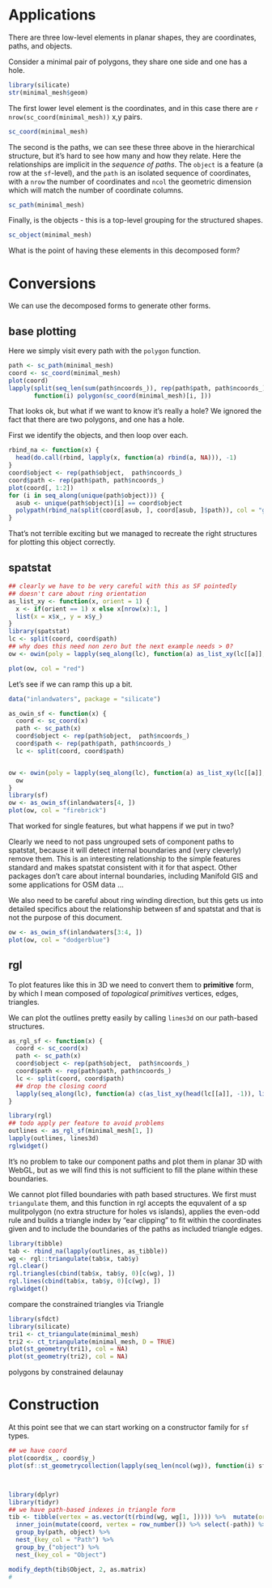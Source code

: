 # Applications


There are three low-level elements in planar shapes, they are coordinates, paths, and
objects. 

Consider a minimal pair of polygons, they share one side and one has a hole. 

```r
library(silicate)
str(minimal_mesh$geom)
```

The first lower level element is the coordinates, and in this case there are `r nrow(sc_coord(minimal_mesh))` x,y pairs. 

```r
sc_coord(minimal_mesh)
```

The second is the paths, we can see these three above in the hierarchical structure, 
but it's hard to see how many and how they relate. Here the relationships are
implicit in the *sequence of paths*. The `object` is a feature (a row at the `sf`-level), 
and the `path` is an isolated sequence of coordinates, with a `nrow` the number of
coordinates and `ncol` the geometric dimension which will match the number of coordinate columns. 

```r
sc_path(minimal_mesh)
```

Finally, is the objects - this is a top-level grouping for the structured shapes. 

```r
sc_object(minimal_mesh)
```

What is the point of having these elements in this decomposed form? 

# Conversions

We can use the decomposed forms to generate other forms. 


## base plotting

Here we simply visit every
path with the `polygon` function. 

```r

path <- sc_path(minimal_mesh)
coord <- sc_coord(minimal_mesh)
plot(coord)
lapply(split(seq_len(sum(path$ncoords_)), rep(path$path, path$ncoords_)), 
       function(i) polygon(sc_coord(minimal_mesh)[i, ]))

```

That looks ok, but what if we want to know it's really a hole? We ignored the fact that there are two polygons, and one has a hole. 

First we identify the objects, and then loop over each. 

```r
rbind_na <- function(x) {
  head(do.call(rbind, lapply(x, function(a) rbind(a, NA))), -1)
}
coord$object <- rep(path$object,  path$ncoords_)
coord$path <- rep(path$path, path$ncoords_)
plot(coord[, 1:2])
for (i in seq_along(unique(path$object))) {
  asub <- unique(path$object)[i] == coord$object
  polypath(rbind_na(split(coord[asub, ], coord[asub, ]$path)), col = "grey")
}
```

That's not terrible exciting but we managed to recreate the right structures for plotting this object correctly. 

## spatstat

```r
## clearly we have to be very careful with this as SF pointedly
## doesn't care about ring orientation
as_list_xy <- function(x, orient = 1) {
  x <- if(orient == 1) x else x[nrow(x):1, ]
  list(x = x$x_, y = x$y_)
}
library(spatstat)
lc <- split(coord, coord$path)
## why does this need non zero but the next example needs > 0?
ow <- owin(poly = lapply(seq_along(lc), function(a) as_list_xy(lc[[a]], orient = 0)))

plot(ow, col = "red")
```

Let's see if we can ramp this up a bit. 

```r
data("inlandwaters", package = "silicate")

as_owin_sf <- function(x) {
  coord <- sc_coord(x)
  path <- sc_path(x)
  coord$object <- rep(path$object,  path$ncoords_)
  coord$path <- rep(path$path, path$ncoords_)
  lc <- split(coord, coord$path)


ow <- owin(poly = lapply(seq_along(lc), function(a) as_list_xy(lc[[a]], orient = a > 1)))
  ow
}
library(sf)
ow <- as_owin_sf(inlandwaters[4, ])
plot(ow, col = "firebrick")
```

That worked for single features, but what happens if we put in two? 

Clearly we need to not pass ungrouped sets of component paths to spatstat, because it will
detect internal boundaries and (very cleverly) remove them. This is an interesting relationship to the simple features standard and makes spatstat consistent with it for that aspect. Other packages don't care about internal boundaries, including Manifold GIS and some applications for OSM data ...

We also need to be careful about ring winding direction, but this gets us into detailed specifics about
the relationship between sf and spatstat and that is not the purpose of this document. 


```r
ow <- as_owin_sf(inlandwaters[3:4, ])
plot(ow, col = "dodgerblue")
```

## rgl

To plot features like this in 3D we need to convert them to **primitive** form, by which I mean composed of *topological primitives* vertices, edges, triangles. 

We can plot the outlines pretty easily by calling `lines3d` on our path-based structures. 

```r
as_rgl_sf <- function(x) {
  coord <- sc_coord(x)
  path <- sc_path(x)
  coord$object <- rep(path$object,  path$ncoords_)
  coord$path <- rep(path$path, path$ncoords_)
  lc <- split(coord, coord$path)
  ## drop the closing coord
  lapply(seq_along(lc), function(a) c(as_list_xy(head(lc[[a]], -1)), list(z = 0)))
}

library(rgl)
## todo apply per feature to avoid problems
outlines <- as_rgl_sf(minimal_mesh[1, ])
lapply(outlines, lines3d)
rglwidget()
```

It's no problem to take our component paths and plot them in planar 3D with WebGL, but as we will find this is not sufficient to fill the plane within these boundaries. 

We cannot plot filled boundaries with path based structures. We first must `triangulate` them, and this function in rgl accepts the equvalent of a sp mulitpolygon (no extra structure for holes vs islands), applies the even-odd rule and builds a triangle index by "ear clipping" to fit within the coordinates given and to include the boundaries of the paths as included triangle edges. 

```r
library(tibble)
tab <- rbind_na(lapply(outlines, as_tibble))
wg <- rgl::triangulate(tab$x, tab$y)
rgl.clear()
rgl.triangles(cbind(tab$x, tab$y, 0)[c(wg), ])
rgl.lines(cbind(tab$x, tab$y, 0)[c(wg), ])
rglwidget()
```

compare the constrained triangles via Triangle

```r
library(sfdct)
library(silicate)
tri1 <- ct_triangulate(minimal_mesh)
tri2 <- ct_triangulate(minimal_mesh, D = TRUE)
plot(st_geometry(tri1), col = NA)
plot(st_geometry(tri2), col = NA)
```
polygons by constrained delaunay





# Construction

At this point see that we can start working on a constructor family for `sf` types. 

```r
## we have coord
plot(coord$x_, coord$y_)
plot(sf::st_geometrycollection(lapply(seq_len(ncol(wg)), function(i) sf::st_polygon(list(as.matrix(coord[wg[c(1, 2, 3, 1),i], c("x_", "y_")]))))), col = "white")



library(dplyr)
library(tidyr)
## we have path-based indexes in triangle form
tib <- tibble(vertex = as.vector(t(rbind(wg, wg[1, ])))) %>%  mutate(order = row_number(), path = rep(seq_len(ncol(wg)), each = 4)) %>% 
  inner_join(mutate(coord, vertex = row_number()) %>% select(-path)) %>% 
  group_by(path, object) %>% 
  nest_(key_col = "Path") %>% 
  group_by_("object") %>% 
  nest_(key_col = "Object")

modify_depth(tib$Object, 2, as.matrix)
#   
```